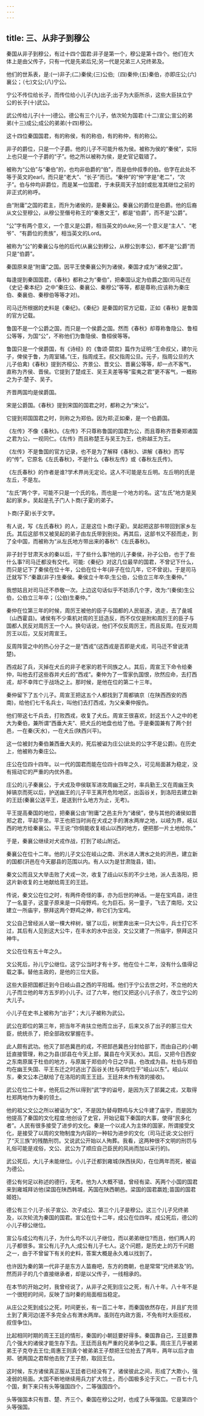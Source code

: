 ```yaml
---
---
---
```

title: 三、从非子到穆公
---



秦国从非子到穆公，有过十四个国君:非子是第一个，穆公是第十四个。他们在大体上是由父传子，只有一代是先弟后兄;另一代是兄弟三人兄终弟及。

他们的世系表，是:(一)非子;(二)秦侯;(三)公伯;〔四)秦仲;(五)秦伯，亦即庄公;(六)襄公；（七)文公;(八)宁公。

宁公不传位给长子，而传位给小儿子(九)出子;出子为大臣所杀，这些大臣扶立宁公的长子(十)武公。

武公传给儿子(十一)德公。德公有三个儿子，依次轮为国君:(十二)宣公;宣公的弟弟(十三)成公;成公的弟弟(十四)穆公。

这十四位秦国国君，有的称侯，有的称伯，有的称仲，有的称公。

非子的爵位，只是一个子爵。他的儿子不可能升格为侯。被称为侯的“秦侯”，实际上也只是一个子爵的“子”。他之所以被称为侯，是史官记载错了。

被称为“公伯”与“秦伯”的，也均非伯爵的“伯”，而是伯仲叔季的伯。伯字在此处不等于英文的earl，而只是“老大”、“长子”而已。“秦仲”的“仲”字是“老二”，“次子”。伯与仲均非爵位，而是某一位国君，于未获周天子加封或批准其继位之前的非正式的称呼。

由“附庸”之国的君主，而升为诸侯的，是秦襄公。秦襄公的爵位是伯爵。他的后裔从文公至穆公，从穆公至僭号称王的“秦惠文王”，都是“伯爵”，而不是“公爵”。

“公”字有两个意义，一个意义是公爵，相当英文的duke;另一个意义是“主人”、“老爷”、“有爵位的贵族”，相当英文的Lord。

被称为“公”的秦襄公与他的后代(从襄公到穆公，从穆公到孝公)，都不是“公爵”而只是“伯爵”。

秦国原来是“附庸”之国。因平王使秦襄公列为诸侯，秦国才成为“诸侯之国”。

每逢提到秦国国君，《春秋》都称之为“秦伯”，把秦国认定为伯爵之国(司马迁在《史记·秦本纪》之中“秦庄公、秦襄公、秦穆公”等等，都是尊称;应该称为秦庄伯、秦襄伯、秦穆伯等等才对)。

司马迁所根据的史料是《秦纪》。《秦纪》是秦国的官方记载，正如《春秋》是鲁国的官方记载。

鲁国不是一个公爵之国，而只是一个侯爵之国。然而《春秋》却尊称鲁隐公、鲁桓公等等，为国“公”，不称他们为鲁隐侯、鲁桓侯等等。

鲁国只是一个侯爵国，有《诗经》的《鲁颂·閟宫》篇作为证明:“王命叔父，建尔元子，俾侯于鲁，为周室辅。”(王，指周成王。叔父指周公旦。元子，指周公旦的大儿子伯禽)《春秋》提到齐桓公、齐景公、晋文公、晋襄公等等，却一点不客气，直称为齐侯、晋侯。它提到了楚成王、吴王夫差等等“蛮夷之君”更不客气，一概称之为子:楚子、吴子。

齐晋两国均是侯爵国。

宋是公爵国。《春秋》提到宋国的国君之时，都称之为“宋公”。

它提到郑国国君之时，则称之为郑伯。因为郑;正如秦，是一个伯爵国。

《左传》不像《春秋》。《左传》不只尊称鲁国的国君为公，而且尊称齐晋秦郑诸国之君为公，一视同仁。《左传》而且称楚王与吴王为王，也称越王为王。

《左传》不是鲁国的官方记录，也不是为了解释《春秋》、讲解《春秋》而写的“传”。它原名《左氏春秋》，不是什么《春秋左传》或《春秋左氏传》。

《左氏春秋》的作者是谁?学术界尚无定论。这人不可能是左丘明。左丘明的氏是左丘，不是左。

“左氏”两个字，可能不只是一个氏的名，而也是一个地方的名。这“左氏”地方是吴起的家乡。吴起是孔子门人卜商(子夏)的弟子。

卜商(子夏)长于文字。

有人说，写《左氏春秋》的人，正是这位卜商(子夏)。吴起把这部书带回到家乡左氏。其后这部书又被吴起的弟子由左氏带到别处。再其后，这部书又不胫而走，到了全中国，而被称为“从左氏地方带出来的春秋”:《左氏春秋》。

非子封于甘肃天水的秦以后，干了些什么事?他的儿子秦侯，孙子公伯，也于了些什么事?司马迁都没有交代。可能:《秦纪》对这几位最早的国君，不曾记下什么，而只是记下了秦侯在位十年，公伯在位十年(非子在位几年，它不曾说)。于是司马迁就写下:“秦嬴(非子)生秦侯。秦侯立十年卒;生公伯，公伯立三年卒;生秦仲。”

我想姑且对司马迁不恭敬一次。上边这句话似乎不妨添几个字，改为:“(秦侯)生公伯，公伯立三年卒；（公伯)生秦仲。”

秦仲在位第三年的时候，周厉王被他的臣子与国都的人民驱逐，逃走，去了彘城〔山西霍县)。诸侯有不少乘机对周的王廷造反，而不仅仅是附和周厉王的臣子与国都人民反对周厉王一个人。换句话说，他们不仅反周厉王，而且反周。在反对周厉王以后，又反对周宣王。

反周阵营之中的热心分子之一是“西戎”(这西戎是否即是犬戎，司马迁不曾说清楚)。

西戎起了兵，灭掉在犬丘的非子老家的若干同族之人。其后，周宣王下命令给秦仲，叫他去打这些吞并犬丘的“西戎”。秦仲为了一雪家仇国恨，欣然应命，去打西戎，却不幸阵亡于战场之上。那时候，是他在位的第二十三年。

秦仲留下了五个儿子。周宣王把这五个人都找到了周都镐京〔在陕西西安的西南)，给他们七千名兵士，叫他们去打西戎，为父亲秦仲报仇。

他们带这七千兵去，打败西戎，收复了犬丘。周宣王很喜欢，封这五个人之中的老大为秦伯，兼所谓“西垂大夫”、把犬丘的地盘也给了他。于是秦国兼有了两个封邑，一在秦(天水)，一在犬丘(陕西兴平)。

这一位被封为秦伯兼西垂大夫的，死后被谥为庄公(此处的公字不是公爵)。在历史上，他被称为秦庄公。

庄公在位四十四年。以一代的国君而能在位四十四年之久，可见局面甚为稳定，没有摇动它的严重的内优外患。

庄公的儿子秦襄公，于犬戎及申侯联军进攻周幽王之时，率兵勤王;又在周幽王失掉镐京而死以后，护送幽王的儿子平王离开危险地区，出函谷关，到洛阳去建立新的王廷(秦襄公送平王，是送到什么地方为止，无考)。

平王提高秦国的地位，把秦襄公由“附庸”之邑主升为“诸侯”，使与其他的诸侯如晋郑之君，平起平坐。平王也把当时尚在犬戎之手的渭水两岸之地，以岐为界，岐以西的地方给秦襄公。平王说:“你倘能收复岐山以西的地方，便把那一片土地给你。”

于是，秦襄公继续对犬戎作战，打到了岐山附近。

秦襄公在位十二年。他的儿子文公在岐山之南、汧水进人渭水之处的汧邑，建立新的国都(汧邑在今天郿县的范围以内。有人以为是甘肃陇县，错)。

秦文公而且又大举击败了犬戎一次，收复了歧山以东的不少土地，派人去洛阳，把这片新收复的土地献给周王的王廷。

传说，秦文公在位之时，有两件奇怪的事，亦为后世的神话。一是在宝鸡县，进住了一名童子，这童子原来是一只母野鸡，化为巨石。另一童子，飞去了南阳，文公建立一所庙宇，祭拜这两个野鸡之神，称它们为宝鸡。

文公自己曾经派人锯一棵大梓树，锯了以后，树里奔出来一只大公牛，兵士打它不过，其后有人见到这大公牛，在丰水的水中出没，文公又建了一所庙宇，祭拜这只神牛。

文公在位有五十年之久。

文公死后，孙儿宁公继位。这宁公当时才有十岁。他在位十二年，没有什么值得记载之事。替他主政的，是他的三位大臣。

这些大臣把国都迁到今日岐山县之西的平阳城。他们于宁公去世之时，不立他的大儿子而立他的年方五岁的小儿子。过了六年，他们又把这小儿子杀了，改立宁公的大儿子。

小儿子在史书上被称为“出子”；大儿子被称为武公。

武公在即位的第三年，把当年不肯扶立他而立出子，后来又杀了出子的那三位大臣，统统杀了，把全部政权掌握在手。

此人颇有武功。他灭了邽邑冀邑的戎，不把邽邑冀邑分封给部下，而由自己的小朝廷直接管理，称之为县(邽县在今天上邽，冀县在今天天水)。其后，又把今日西安之东南原属于杜伯的地方，与原属于郑伯的今日之华县，也改成为县。杜伯与郑伯均在幽王失国、平王东迁之时逃出了函谷关(杜与郑均位于“岐山以东”。岐山以东，秦文公本己献给了在洛阳的周王王廷。王廷并未作有效的接收)。

武公在位二十年，他死后之所以得到“武”字的谥号，是因为灭了邽冀之戎，又取得杜郑两地作为秦的领土。

他的祖父文公之所以被谥为“文”，不是因为替母野鸡与大公牛建了庙宇，而是因为他提高了秦国的文化程度:他创设了史官，开始记载下秦国的大事，使得“民多化者”。人民有很多接受了进步的文化。秦是一个以戎人为主体的国家，所谓接受文化，是接受了以周的文物制度为内容的一种较为进步的文化（司马迁说:文公创行了“灭三族”的残酷刑罚。又说武公开始以人殉葬。我看，这两种很不文明的刑罚与礼俗可能是戎俗，文公、武公为了顺应自己臣民的风尚而加以采行的)。

武公死后，大儿子未能继位。小儿子迁都到雍城(陕西扶风)，在位两年而死，被谥为德公。

德公有何足以称述的德行，无考。他为人大概不错，曾经有梁、芮两个小国的国君来到雍城拜访他(梁国在陕西韩城，芮国在陕西朝邑。梁国的国君嬴姓;苗国的国君姬姓)。

德公有三个儿子:长子宣公、次子成公、第三个儿子是穆公。这三个儿子兄终弟及，以次轮流为秦国的国君。宣公在位十二年，成公在位四年。成公死后，德公的小儿子穆公继位。

宣公与成公均有儿子，为什么均不以儿子继位，而以弟弟继位?而且，他们两人的儿子都很多。宣公有儿子九人;成公有儿子七人。这个问题，是历史上的万千问题之一，由于不曾留下有关的史料，答案大概是永久难以找到了。

也许因为秦的第一代非子是东方人苗裔吧，东方的商朝，也是常常“兄终弟及”的。然而非子的几个直接继承者，却是以父传子，一线相承的。

在本节的开始之时，我曾经说了，从非子之死到庄公之死，有八十年。八十年不是一个很短的时间，反映了当时秦的局面相当稳定。

从庄公之死到成公之死，时间更长，有一百二十年，而秦国依然存在，并且扩充领土到了黄河边(差不多完全占有渭水两岸。虽则在内政方面，不免有时大臣揽权，叔侄争位)。

比起相同时期的周王王廷的情形，秦国的小朝廷要好得多。秦国靠自己，王廷要靠几个强大的诸侯才能生存下去。王廷而且有严重的兄弟争位之事。周庄王几乎被弟弟王子克夺去王位;周惠王则真个被弟弟王子颓把王位抢去了两年，两年以后才由郑、虢两国之君帮他击败了王子颓，取回王位。

这时候，东方诸侯真正服从王廷者已经没有了，诸侯彼此之间，形成了大欺小，强凌弱的局面。大国不断地继续用兵力扩大领土，而小国极多沦于灭亡。一百七十几个国，剩下来只有头等强国四个，二等强国四个。

头等强国本只有晋、楚、齐三个。秦国在穆公之时，也成了头等强国。它是第四个头等强国。